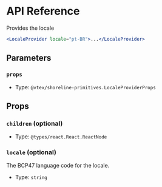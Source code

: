 # API Reference

Provides the locale

```jsx
<LocaleProvider locale="pt-BR">...</LocaleProvider>
```

## Parameters

### `props`

- Type: `@vtex/shoreline-primitives.LocaleProviderProps`

## Props

### `children` (optional)

- Type: `@types/react.React.ReactNode`

### `locale` (optional)

The BCP47 language code for the locale.

- Type: `string`
